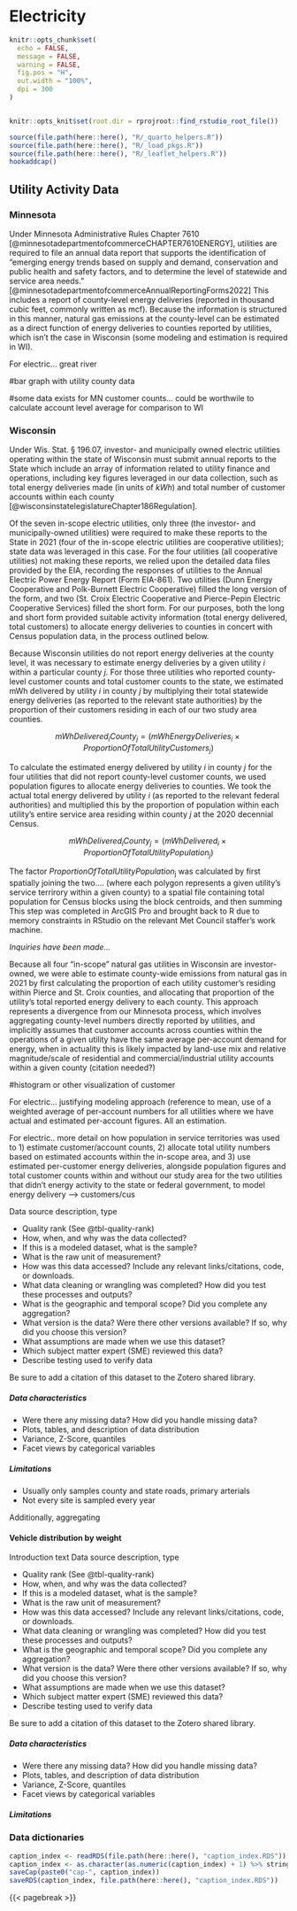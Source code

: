 # Electricity  

```r
knitr::opts_chunk$set(
  echo = FALSE,
  message = FALSE,
  warning = FALSE,
  fig.pos = "H",
  out.width = "100%",
  dpi = 300
)


knitr::opts_knit$set(root.dir = rprojroot::find_rstudio_root_file())
```

```r
source(file.path(here::here(), "R/_quarto_helpers.R"))
source(file.path(here::here(), "R/_load_pkgs.R"))
source(file.path(here::here(), "R/_leaflet_helpers.R"))
hookaddcap()
```

## Utility Activity Data

### Minnesota

Under Minnesota Administrative Rules Chapter 7610 [@minnesotadepartmentofcommerceCHAPTER7610ENERGY], utilities are required to file an annual data report that supports the identification of "emerging energy trends based on supply and demand, conservation and public health and safety factors, and to determine the level of statewide and service area needs." [@minnesotadepartmentofcommerceAnnualReportingForms2022] This includes a report of county-level energy deliveries (reported in thousand cubic feet, commonly written as mcf). Because the information is structured in this manner, natural gas emissions at the county-level can be estimated as a direct function of energy deliveries to counties reported by utilities, which isn't the case in Wisconsin (some modeling and estimation is required in WI).

For electric... great river

#bar graph with utility county data

#some data exists for MN customer counts... could be worthwile to calculate account level average for comparison to WI

### Wisconsin

Under Wis. Stat. § 196.07, investor- and municipally owned electric utilities operating within the state of Wisconsin must submit annual reports to the State which include an array of information related to utility finance and operations, including key figures leveraged in our data collection, such as total energy deliveries made (in units of *kWh*) and total number of customer accounts within each county [@wisconsinstatelegislatureChapter186Regulation].

Of the seven in-scope electric utilities, only three (the investor- and municipally-owned utilities) were required to make these reports to the State in 2021 (four of the in-scope electric utilities are cooperative utilities); state data was leveraged in this case. For the four utilities (all cooperative utilities) not making these reports, we relied upon the detailed data files provided by the EIA, recording the responses of utilities to the Annual Electric Power Energy Report (Form EIA-861). Two utilities (Dunn Energy Cooperative and Polk-Burnett Electric Cooperative) filled the long version of the form, and two (St. Croix Electric Cooperative and Pierce-Pepin Electric Cooperative Services) filled the short form. For our purposes, both the long and short form provided suitable activity information (total energy delivered, total customers) to allocate energy deliveries to counties in concert with Census population data, in the process outlined below.

Because Wisconsin utilities do not report energy deliveries at the county level, it was necessary to estimate energy deliveries by a given utility *i* within a particular county *j.* For those three utilities who reported county-level customer counts and total customer counts to the state, we estimated mWh delivered by utility *i* in county *j* by multiplying their total statewide energy deliveries (as reported to the relevant state authorities) by the proportion of their customers residing in each of our two study area counties.

$$mWhDelivered_iCounty_j =  (mWhEnergyDeliveries_i \times {ProportionOfTotalUtilityCustomers_j}) $$

To calculate the estimated energy delivered by utility *i* in county *j* for the four utilities that did not report county-level customer counts, we used population figures to allocate energy deliveries to counties. We took the actual total energy delivered by utility *i* (as reported to the relevant federal authorities) and multiplied this by the proportion of population within each utility's entire service area residing within county *j* at the 2020 decennial Census.

$$mWhDelivered_iCounty_j =  (mWhDelivered_i \times {ProportionOfTotalUtilityPopulation_j}) $$

The factor *ProportionOfTotalUtilityPopulation*~j~ was calculated by first spatially joining the two.... (where each polygon represents a given utility's service terrirory within a given county) to a spatial file containing total population for Census blocks using the block centroids, and then summing This step was completed in ArcGIS Pro and brought back to R due to memory constraints in RStudio on the relevant Met Council staffer's work machine.

*Inquiries have been made...*

Because all four "in-scope" natural gas utilities in Wisconsin are investor-owned, we were able to estimate county-wide emissions from natural gas in 2021 by first calculating the proportion of each utility customer's residing within Pierce and St. Croix counties, and allocating that proportion of the utility's total reported energy delivery to each county. This approach represents a divergence from our Minnesota process, which involves aggregating county-level numbers directly reported by utilities, and implicitly assumes that customer accounts across counties within the operations of a given utility have the same average per-account demand for energy, when in actuality this is likely impacted by land-use mix and relative magnitude/scale of residential and commercial/industrial utility accounts within a given county (citation needed?)

#histogram or other visualization of customer

For electric... justifying modeling approach (reference to mean, use of a weighted average of per-account numbers for all utilities where we have actual and estimated per-account figures. All an estimation.

For electric.. more detail on how population in service territories was used to 1) estimate customer/account counts, 2) allocate total utility numbers based on estimated accounts within the in-scope area, and 3) use estimated per-customer energy deliveries, alongside population figures and total customer counts within and without our study area for the two utilities that didn't energy activity to the state or federal government, to model energy delivery --\> customers/cus

Data source description, type

-   Quality rank (See @tbl-quality-rank)
-   How, when, and why was the data collected?
-   If this is a modeled dataset, what is the sample?
-   What is the raw unit of measurement?
-   How was this data accessed? Include any relevant links/citations, code, or downloads.
-   What data cleaning or wrangling was completed? How did you test these processes and outputs?
-   What is the geographic and temporal scope? Did you complete any aggregation?
-   What version is the data? Were there other versions available? If so, why did you choose this version?
-   What assumptions are made when we use this dataset?
-   Which subject matter expert (SME) reviewed this data?
-   Describe testing used to verify data

Be sure to add a citation of this dataset to the Zotero shared library.

##### Data characteristics

-   Were there any missing data? How did you handle missing data?
-   Plots, tables, and description of data distribution
-   Variance, Z-Score, quantiles
-   Facet views by categorical variables

##### Limitations

-   Usually only samples county and state roads, primary arterials
-   Not every site is sampled every year

Additionally, aggregating

#### Vehicle distribution by weight

Introduction text Data source description, type

-   Quality rank (See @tbl-quality-rank)
-   How, when, and why was the data collected?
-   If this is a modeled dataset, what is the sample?
-   What is the raw unit of measurement?
-   How was this data accessed? Include any relevant links/citations, code, or downloads.
-   What data cleaning or wrangling was completed? How did you test these processes and outputs?
-   What is the geographic and temporal scope? Did you complete any aggregation?
-   What version is the data? Were there other versions available? If so, why did you choose this version?
-   What assumptions are made when we use this dataset?
-   Which subject matter expert (SME) reviewed this data?
-   Describe testing used to verify data

Be sure to add a citation of this dataset to the Zotero shared library.

##### Data characteristics

-   Were there any missing data? How did you handle missing data?
-   Plots, tables, and description of data distribution
-   Variance, Z-Score, quantiles
-   Facet views by categorical variables

##### Limitations

### Data dictionaries

```r
caption_index <- readRDS(file.path(here::here(), "caption_index.RDS"))
caption_index <- as.character(as.numeric(caption_index) + 1) %>% stringr::str_pad(width = 2, side = "left", pad = "0")
saveCap(paste0("cap-", caption_index))
saveRDS(caption_index, file.path(here::here(), "caption_index.RDS"))
```

{{< pagebreak >}}
